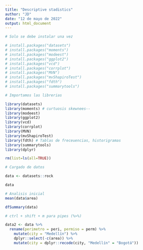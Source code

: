 ```yaml
---
title: "Descriptive stadistics"
author: "JD"
date: "12 de mayo de 2022"
output: html_document
---
```


```r

# Solo se debe instalar una vez 

# install.packages("datasets") 
# install.packages("moments")
# install.packages("modeest") 
# install.packages("ggplot2") 
# install.packages("vcd")
# install.packages("corrplot")
# install.packages("MVN")
# install.packages("mvShapiroTest")
# install.packages("fdth")
# install.packages("summarytools")


```

```r

# Importamos las librerias 

library(datasets)
library(moments) # curtuosis skewnees--
library(modeest)
library(ggplot2)
library(vcd)
library(corrplot)
library(MVN)
library(mvShapiroTest)
library(fdth) # Tablas de freceuencias, historigramas
library(summarytools)
library(dplyr)

rm(list=ls(all=TRUE))

```

```r
# Cargado de datos

data <- datasets::rock

data


```


```r


# Analisis inicial
mean(data$area)

dfSummary(data)

```

```r
# ctrl + shift + m para pipes (%>%)

data2 <- data %>% 
  rename(perimetro = peri, permiso = perm) %>% 
    mutate(city = "Medellín") %>% 
    dplyr::select(-c(area)) %>% 
    mutate(city = dplyr::recode(city, "Medellín" = "Bogotá"))
  

```

```r

```

